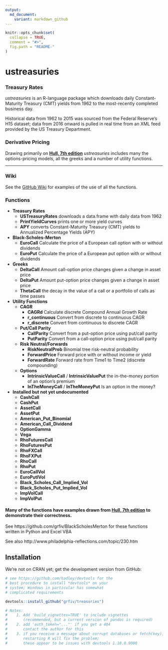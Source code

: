 ```yaml
---
output:
  md_document:
    variant: markdown_github
---
```


<!-- README.md is generated from README.Rmd. Please edit that file -->

```r
knitr::opts_chunk$set(
  collapse = TRUE,
  comment = "#>",
  fig.path = "README-"
)
```
ustreasuries      
===============   

### Treasury Rates   
*ustreasuries* is an R-language package which downloads daily Constant-Maturity Treasury (CMT) yields from 1962 to the most-recently completed business day.   

Historical data from 1962 to 2015 was sourced from the Federal Reserve's H15 dataset; data from 2016 onward is pulled in real time from an XML feed provided by the US Treasury Department.

### Derivative Pricing   
Drawing primarily on **[Hull, 7th edition](http://raudys.com/kursas/Options,%20Futures%20and%20Other%20Derivatives%207th%20John%20Hull.pdf)** *ustreasuries* includes many the options-pricing models, all the greeks and a number of utility functions.

--------------------------------------------------------------------------------

### Wiki
See the [GitHub Wiki](https://github.com/grfiv/ustreasuries/wiki) for examples of the use of all the functions.

### Functions

* **Treasury Rates**
    * **USTreasuryRates** downloads a data.frame with daily data from 1962
    * **PrintYieldCurves** prints one or more yield curves
    * **APY** converts Constant-Maturity Treasury (CMT) yields to Annualized 
    Percentage Yields (APY)
* **Black-Scholes-Merton**
    * **EuroCall** Calculate the price of a European call option with or without dividends
    * **EuroPut** Calculate the price of a European put option with or without dividends
* **Greeks**
    * **DeltaCall** Amount call-option price changes given a change in asset price
    * **DeltaPut** Amount put-option price changes given a change in asset price
    * **ThetaCall** the decay in the value of a call or a portfolio of calls as time passes
* **Utility Functions**
    * **CAGR**
        * **CAGRd** Calculate discrete Compound Annual Growth Rate
        * **r_continuous** Convert from discrete to continuous CAGR
        * **r_discrete** Convert from continuous to discrete CAGR
    * **Put/Call Parity**
        * **CallParity** Convert from a put-option price using put/call parity
        * **PutParity** Convert from a call-option price using put/call parity
    * **Risk Neutral/Forwards**
        * **RiskNeutralProb** Binomial tree risk-neutral probability
        * **ForwardPrice** Forward price with or without income or yield
        * **ForwardRate** Forward rate from Time1 to Time2 (discrete compounding)
    * **Options**
        * **IntrinsicValueCall** / **IntrinsicValuePut** the in-the-money portion of an option's premium
        * **InTheMoneyCall** / **InTheMoneyPut** Is an option in the money?
* **Installed but not yet undocumented**
    * **CashCall**
    * **CashPut**
    * **AssetCall**
    * **AssetPut**
    * **American_Put_Binomial**
    * **American_Call_Dividend**
    * **OptionGamma**
    * **Vega**
    * **RhoFuturesCall**
    * **RhoFuturesPut**
    * **RhoFXCall**
    * **RhoFXPut**
    * **RhoCall**
    * **RhoPut**
    * **EuroCallVol**
    * **EuroPutlVol**
    * **Black_Scholes_Call_Implied_Vol**
    * **Black_Scholes_Put_Implied_Vol**
    * **ImpVolCall**
    * **ImpVolPut**
    
    
#### Many of the functions have examples drawn from **[Hull, 7th edition](http://raudys.com/kursas/Options,%20Futures%20and%20Other%20Derivatives%207th%20John%20Hull.pdf)** to demonstrate their correctness.
    
See https://github.com/grfiv/BlackScholesMerton for these functions written in Python and Excel VBA   

See also http://www.philadelphia-reflections.com/topic/230.htm

## Installation

We're not on CRAN yet; get the development version from GitHub:

```R
# see https://github.com/hadley/devtools for the
# best procedure to install *devtools* on your
# system; Windows in particular has somewhat
# complicated requirements

devtools::install_github("grfiv/treasuries")

# Notes: 
#    1. Add 'build_vignettes=TRUE' to include vignettes 
#       (recommended, but a current version of pandoc is required)
#    2. add 'auth_token="..."' if you get a 404
#       contact the author for this
#    3. if you receive a message about corrupt databases or fetch(key), 
#       restarting R will fix the problem;
#       these appear to be issues with devtools 1.10.0.9000
```

